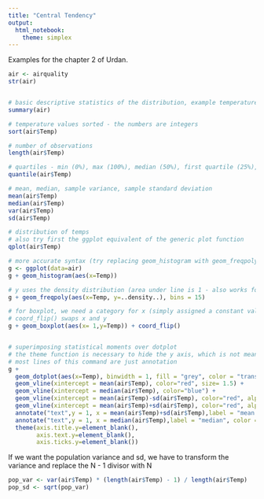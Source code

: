 ```yaml
---
title: "Central Tendency"
output: 
  html_notebook: 
    theme: simplex
---
```


Examples for the chapter 2 of Urdan. 


```r
air <- airquality
str(air)


# basic descriptive statistics of the distribution, example temperature
summary(air)

# temperature values sorted - the numbers are integers
sort(air$Temp)

# number of observations
length(air$Temp)

# quartiles - min (0%), max (100%), median (50%), first quartile (25%), third quartile (50%)
quantile(air$Temp)

# mean, median, sample variance, sample standard deviation
mean(air$Temp)
median(air$Temp)
var(air$Temp)
sd(air$Temp)

# distribution of temps
# also try first the ggplot equivalent of the generic plot function
qplot(air$Temp)

# more accurate syntax (try replacing geom_histogram with geom_freqpoly and geom_dotplot)
g <- ggplot(data=air)
g + geom_histogram(aes(x=Temp))

# y uses the density distribution (area under line is 1 - also works for histo)
g + geom_freqpoly(aes(x=Temp, y=..density..), bins = 15)

# for boxplot, we need a category for x (simply assigned a constant value)
# coord_flip() swaps x and y
g + geom_boxplot(aes(x= 1,y=Temp)) + coord_flip()


# superimposing statistical moments over dotplot
# the theme function is necessary to hide the y axis, which is not meaningful for dotplots
# most lines of this command are just annotation
g + 
  geom_dotplot(aes(x=Temp), binwidth = 1, fill = "grey", color = "transparent") +
  geom_vline(xintercept = mean(air$Temp), color="red", size= 1.5) +
  geom_vline(xintercept = median(air$Temp), color="blue") +
  geom_vline(xintercept = mean(air$Temp)-sd(air$Temp), color="red", alpha = 0.5) +
  geom_vline(xintercept = mean(air$Temp)+sd(air$Temp), color="red", alpha = 0.5) + 
  annotate("text",y = 1, x = mean(air$Temp)+sd(air$Temp),label = "mean + sd", color = "red", hjust = 0) +
  annotate("text",y = 1, x = median(air$Temp),label = "median", color = "blue", hjust = 0) + 
  theme(axis.title.y=element_blank(),
        axis.text.y=element_blank(),
        axis.ticks.y=element_blank())
```
If we want the population variance and sd, we have to transform the variance and replace the N - 1 divisor with N
```r
pop_var <- var(air$Temp) * (length(air$Temp) - 1) / length(air$Temp) 
pop_sd <- sqrt(pop_var)
```

